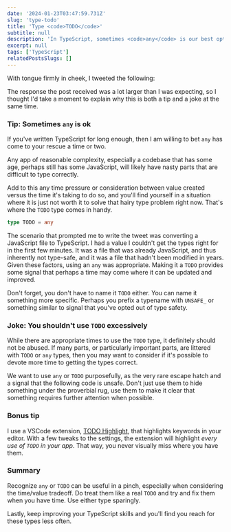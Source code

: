 ```yaml
---
date: '2024-01-23T03:47:59.731Z'
slug: 'type-todo'
title: 'Type <code>TODO</code>'
subtitle: null
description: 'In TypeScript, sometimes <code>any</code> is our best option, but we can go a step further and give ourselves a little more signal than that.'
excerpt: null
tags: ['TypeScript']
relatedPostsSlugs: []
---
```



With tongue firmly in cheek, I tweeted the following:

<div class="flex justify-center">
  <Tweet />
</div>

The response the post received was a lot larger than I was expecting, so I thought I'd take a moment to explain why this is both a tip and a joke at the same time.

### Tip: Sometimes `any` is ok

If you've written TypeScript for long enough, then I am willing to bet `any` has come to your rescue a time or two.

Any app of reasonable complexity, especially a codebase that has some age, perhaps still has some JavaScript, will likely have nasty parts that are difficult to type correctly.

Add to this any time pressure or consideration between value created versus the time it's taking to do so, and you'll find yourself in a situation where it is just not worth it to solve that hairy type problem right now. That's where the `TODO` type comes in handy.

```typescript
type TODO = any
```

The scenario that prompted me to write the tweet was converting a JavaScript file to TypeScript. I had a value I couldn't get the types right for in the first few minutes. It was a file that was already JavaScript, and thus inherently not type-safe, and it was a file that hadn't been modified in years. Given these factors, using an `any` was appropriate. Making it a `TODO` provides some signal that perhaps a time may come where it can be updated and improved.

Don't forget, you don't have to name it `TODO` either. You can name it something more specific. Perhaps you prefix a typename with `UNSAFE_` or something similar to signal that you've opted out of type safety.

### Joke: You shouldn't use `TODO` excessively

While there are appropriate times to use the `TODO` type, it definitely should not be abused. If many parts, or particularly important parts, are littered with `TODO` or `any` types, then you may want to consider if it's possible to devote more time to getting the types correct.

We want to use `any` or `TODO` purposefully, as the very rare escape hatch and a signal that the following code is unsafe. Don't just use them to hide something under the proverbial rug, use them to make it clear that something requires further attention when possible.

### Bonus tip

I use a VSCode extension, [TODO Highlight](https://marketplace.visualstudio.com/items?itemName=wayou.vscode-todo-highlight), that highlights keywords in your editor. With a few tweaks to the settings, the extension will highlight _every use of `TODO` in your app_. That way, you never visually miss where you have them.

### Summary

Recognize `any` or `TODO` can be useful in a pinch, especially when considering the time/value tradeoff. Do treat them like a real `TODO` and try and fix them when you have time. Use either type sparingly.

Lastly, keep improving your TypeScript skills and you'll find you reach for these types less often.
